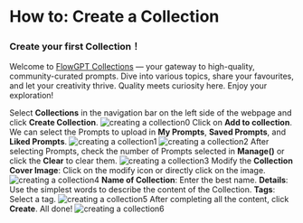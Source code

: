 # How to: Create a Collection

### Create your first Collection！

Welcome to [FlowGPT Collections](https://flowgpt.com/collections?filterBy=all) — your gateway to high-quality, community-curated prompts. Dive into various topics, share your favourites, and let your creativity thrive. Quality meets curiosity here. Enjoy your exploration!

Select **Collections** in the navigation bar on the left side of the webpage and click **Create Collection**.
![creating a collection0](/createPrompt/collectionguide0.png)
Click on **Add to collection**. We can select the Prompts to upload in **My Prompts**, **Saved Prompts**, and **Liked Prompts**.
![creating a collection1](/createPrompt/collectionguide1.png)
![creating a collection2](/createPrompt/collectionguide2.png)
After selecting Prompts, check the number of Prompts selected in **Manage()** or click the **Clear** to clear them.
![creating a collection3](/createPrompt/collectionguide3.png)
Modify the **Collection Cover Image**: Click on the modify icon or directly click on the image.
![creating a collection4](/createPrompt/collectionguide4.png)
**Name of Collection**: Enter the best name.
**Details**: Use the simplest words to describe the content of the Collection.
**Tags**: Select a tag.
![creating a collection5](/createPrompt/collectionguide5.png)
After completing all the content, click **Create**. All done!
![creating a collection6](/createPrompt/collectionguide5.png)
